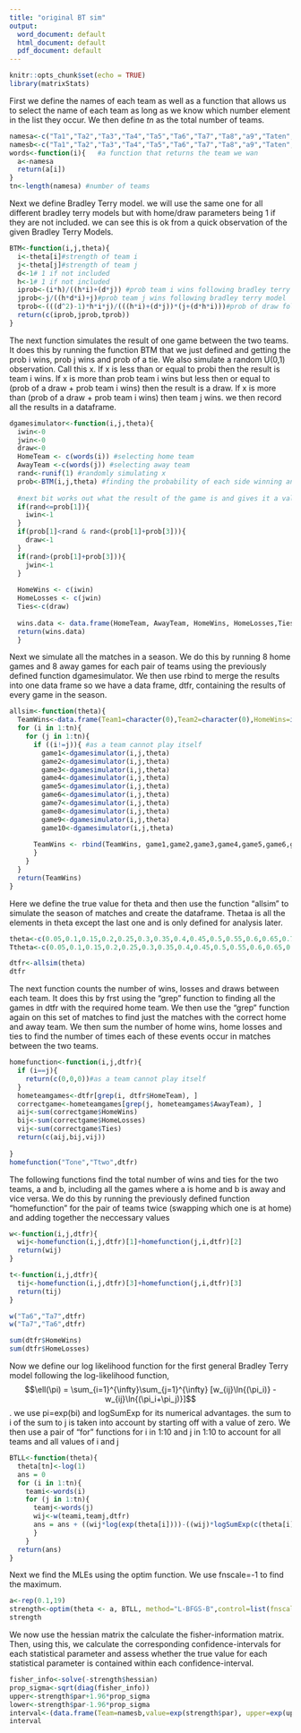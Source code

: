 ---
title: "original BT sim"
output:
  word_document: default
  html_document: default
  pdf_document: default
---

```{r setup, include=FALSE}
knitr::opts_chunk$set(echo = TRUE)
library(matrixStats)
```

First we define the names of each team as well as a function that allows us to select the name of each team as long as we know which number element in the list they occur. We then define $tn$ as the total number of teams.

```{r}
namesa<-c("Ta1","Ta2","Ta3","Ta4","Ta5","Ta6","Ta7","Ta8","a9","Taten","Tb1","Tb2","Tb3","Tb4","Tb5","Tb6","Tb7","Tb8","Tb9","Tbten")
namesb<-c("Ta1","Ta2","Ta3","Ta4","Ta5","Ta6","Ta7","Ta8","a9","Taten","Tb1","Tb2","Tb3","Tb4","Tb5","Tb6","Tb7","Tb8","Tb9")#defining the names for each team
words<-function(i){   #a function that returns the team we wan
  a<-namesa
  return(a[i])
}
tn<-length(namesa) #number of teams
```

Next we define Bradley Terry model. we will use the same one for all different bradley terry models but with home/draw parameters being 1 if they are not included. we can see this is ok from a quick observation of the given Bradley Terry Models.

```{r}
BTM<-function(i,j,theta){
  i<-theta[i]#strength of team i
  j<-theta[j]#strength of team j
  d<-1# 1 if not included
  h<-1# 1 if not included
  iprob<-(i*h)/((h*i)+(d*j)) #prob team i wins following bradley terry model
  jprob<-j/((h*d*i)+j)#prob team j wins following bradley terry model
  tprob<-(((d^2)-1)*h*i*j)/(((h*i)+(d*j))*(j+(d*h*i)))#prob of draw following bradley terry model
  return(c(iprob,jprob,tprob))
}
```

The next function simulates the result of one game between the two teams. It does this by running the function BTM that we just defined and getting the prob i wins, prob j wins and prob of a tie. We also simulate a random U(0,1) observation. Call this x. If x is less than or equal to probi then the result is team i wins. If x is more than prob team i wins but less then or equal to (prob of a draw + prob team i wins) then the result is a draw. If x is more than (prob of a draw + prob team i wins) then team j wins. we then record all the results in a dataframe.

```{r}
dgamesimulator<-function(i,j,theta){
  iwin<-0
  jwin<-0
  draw<-0
  HomeTeam <- c(words(i)) #selecting home team
  AwayTeam <-c(words(j)) #selecting away team
  rand<-runif(1) #randomly simulating x
  prob<-BTM(i,j,theta) #finding the probability of each side winning and a draw
  
  #next bit works out what the result of the game is and gives it a value of 1 if that event happens
  if(rand<=prob[1]){
    iwin<-1
  }
  if(prob[1]<rand & rand<(prob[1]+prob[3])){
    draw<-1
  }
  if(rand>(prob[1]+prob[3])){
    jwin<-1
  }
  
  HomeWins <- c(iwin)
  HomeLosses <- c(jwin)
  Ties<-c(draw)
  
  wins.data <- data.frame(HomeTeam, AwayTeam, HomeWins, HomeLosses,Ties) #putting the result of the match in a data frame
  return(wins.data)
  }
```

Next we simulate all the matches in a season. We do this by running 8 home games and 8 away games for each pair of teams using the previously defined function dgamesimulator. We then use rbind to merge the results into one data frame so we have a data frame, dtfr, containing the results of every game in the season.

```{r}
allsim<-function(theta){
  TeamWins<-data.frame(Team1=character(0),Team2=character(0),HomeWins=integer(0),AwayWins=integer(0),Ties=integer(0))
  for (i in 1:tn){ 
    for (j in 1:tn){
      if ((i!=j)){ #as a team cannot play itself
        game1<-dgamesimulator(i,j,theta)
        game2<-dgamesimulator(i,j,theta)
        game3<-dgamesimulator(i,j,theta)
        game4<-dgamesimulator(i,j,theta)
        game5<-dgamesimulator(i,j,theta)
        game6<-dgamesimulator(i,j,theta)
        game7<-dgamesimulator(i,j,theta)
        game8<-dgamesimulator(i,j,theta)
        game9<-dgamesimulator(i,j,theta)
        game10<-dgamesimulator(i,j,theta)
        
      TeamWins <- rbind(TeamWins, game1,game2,game3,game4,game5,game6,game7,game8,game9,game10)
      }
    }
  }
  return(TeamWins)
}
```

Here we define the true value for theta and then use the function "allsim" to simulate the season of matches and create the dataframe. Thetaa is all the elements in theta except the last one and is only defined for analysis later.

```{r}
theta<-c(0.05,0.1,0.15,0.2,0.25,0.3,0.35,0.4,0.45,0.5,0.55,0.6,0.65,0.7,0.75,0.8,0.85,0.9,0.95,1.0)
Ttheta<-c(0.05,0.1,0.15,0.2,0.25,0.3,0.35,0.4,0.45,0.5,0.55,0.6,0.65,0.7,0.75,0.8,0.85,0.9,0.95)

dtfr<-allsim(theta)
dtfr
```

The next function counts the number of wins, losses and draws between each team. It does this by frst using the "grep" function to finding all the games in dtfr with the required home team. We then use the "grep" function again on this set of matches to find just the matches with the correct home and away team. We then sum the number of home wins, home losses and ties to find the number of times each of these events occur in matches between the two teams.

```{r}
homefunction<-function(i,j,dtfr){
  if (i==j){
    return(c(0,0,0))#as a team cannot play itself
  }
  hometeamgames<-dtfr[grep(i, dtfr$HomeTeam), ]
  correctgame<-hometeamgames[grep(j, hometeamgames$AwayTeam), ]
  aij<-sum(correctgame$HomeWins)
  bij<-sum(correctgame$HomeLosses)
  vij<-sum(correctgame$Ties)
  return(c(aij,bij,vij))
  
}
homefunction("Tone","Ttwo",dtfr)

```

The following functions find the total number of wins and ties for the two teams, a and b, including all the games where a is home and b is away and vice versa. We do this by running the previously defined function "homefunction" for the pair of teams twice (swapping which one is at home) and adding together the neccessary values

```{r}
w<-function(i,j,dtfr){
  wij<-homefunction(i,j,dtfr)[1]+homefunction(j,i,dtfr)[2]
  return(wij)
}

t<-function(i,j,dtfr){
  tij<-homefunction(i,j,dtfr)[3]+homefunction(j,i,dtfr)[3]
  return(tij)
}

w("Ta6","Ta7",dtfr)
w("Ta7","Ta6",dtfr)

```

```{r}
sum(dtfr$HomeWins)
sum(dtfr$HomeLosses)


```

Now we define our log likelihood function for the first general Bradley Terry model following the log-likelihood function, $$\ell(\pi) =  \sum_{i=1}^{\infty}\sum_{j=1}^{\infty} [w_{ij}\ln{(\pi_i)} - w_{ij}\ln{(\pi_i+\pi_j)}]$$ . we use pi=exp(bi) and logSumExp for its numerical advantages. the sum to i of the sum to j is taken into account by starting off with a value of zero. We then use a pair of "for" functions for i in 1:10 and j in 1:10 to account for all teams and all values of i and j

```{r}
BTLL<-function(theta){
  theta[tn]<-log(1)
  ans = 0
  for (i in 1:tn){
    teami<-words(i)
    for (j in 1:tn){
      teamj<-words(j)
      wij<-w(teami,teamj,dtfr)
      ans = ans + ((wij*log(exp(theta[i])))-((wij)*logSumExp(c(theta[i],theta[j]))))
      }
    }
  return(ans)
}
```

Next we find the MLEs using the optim function. We use fnscale=-1 to find the maximum.

```{r}
a<-rep(0.1,19)
strength<-optim(theta <- a, BTLL, method="L-BFGS-B",control=list(fnscale=-1),hessian=TRUE)
strength
```
We now use the hessian matrix the calculate the fisher-information matrix. Then, using this, we calculate the corresponding confidence-intervals for each statistical parameter and assess whether the true value for each statistical parameter is contained within each confidence-interval.
```{r}
fisher_info<-solve(-strength$hessian)
prop_sigma<-sqrt(diag(fisher_info))
upper<-strength$par+1.96*prop_sigma
lower<-strength$par-1.96*prop_sigma
interval<-(data.frame(Team=namesb,value=exp(strength$par), upper=exp(upper), lower=exp(lower), True=Ttheta))
interval
```











